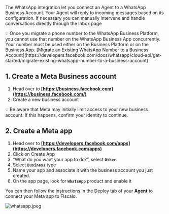 The WhatsApp integration let you connect an Agent to a WhatsApp Business Account.
Your Agent will reply to incoming messages based on its configuration.
If necessary you can manually intervene and handle conversations directly through the Inbox page

<Warning>
  💡 Once you migrate a phone number to the WhatsApp Business Platform, you
  cannot use that number on the WhatsApp Business App concurrently. Your number
  must be used either on the Business Platform or on the Business App. [Migrate
  an Existing WhatsApp Number to a Business
  Account](https://developers.facebook.com/docs/whatsapp/cloud-api/get-started/migrate-existing-whatsapp-number-to-a-business-account)
</Warning>

## **1. Create a Meta Business account**

1. Head over to **[https://business.facebook.com](https://business.facebook.com/)**
2. Create a new business account

<Warning>
  💡 Be aware that Meta may initially limit access to your new business account.
  If this happens, confirm your identity to continue.
</Warning>

## **[](https://docs.typebot.io/deploy/whatsapp/create-meta-app#2-create-a-meta-app)2. Create a Meta app**

1. Head over to **[https://developers.facebook.com/apps](https://developers.facebook.com/apps)**
2. Click on Create App
3. “What do you want your app to do?”, select **`Other`**.
4. Select **`Business`** type
5. Name your app and associate it with the business account you just created.
6. On the app page, look for **`WhatsApp`** product and enable it

You can then follow the instructions in the Deploy tab of your **Agent** to connect your Meta app to FIscalo.

![whatsapp.jpeg](/images/whatsapp/whatsapp.jpeg)
